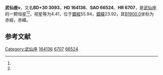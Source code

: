 {{Starbox begin
| name = 武仙座ν
}}
{{Starbox observe
| epoch = [[J2000.0|J2000.0]]
| constell = [[武仙座|武仙座]]<ref name=SIMBAD>{{cite web
 | url=http://simbad.u-strasbg.fr/simbad/sim-id?Ident=HR+6707
 | title=Pulsating variable Star
 | publisher=Centre de Données astronomiques de Strasbourg
 | work=SIMBAD
 | accessdate=2012-07-13
 | archive-date=2016-03-18
 | archive-url=https://web.archive.org/web/20160318230250/http://simbad.u-strasbg.fr/simbad/sim-id?Ident=HR+6707
 | dead-url=no
 }}</ref><ref name=DATA>{{cite web
 | url=http://vizier.u-strasbg.fr/viz-bin/VizieR-5?-out.add=.&-source=5050&-corr=PK=HR&-out.max=9999&HR=6707
 | title=VizieR Detailed Page
 | accessdate=2012-07-13
 | archive-date=2016-03-04
 | archive-url=https://web.archive.org/web/20160304201256/http://vizier.u-strasbg.fr/viz-bin/VizieR-5?-out.add=.&-source=5050&-corr=PK=HR&-out.max=9999&HR=6707
 | dead-url=no
 }}</ref>
| 星官 = 
| ra = {{RA|17|58|30.2}}<ref name=SIMBAD /><ref name=DATA />
| dec = {{DEC|+30|11|22}}<ref name=SIMBAD /><ref name=DATA />
| appmag_v = 4.41<ref name=SIMBAD /><ref name=DATA />
}}
{{Starbox character
| class = F2II<ref name=SIMBAD /><ref name=DATA />
| b-v = 0.39<ref name=SIMBAD /><ref name=DATA />
| u-b = 0.15<ref name=SIMBAD /><ref name=DATA />
| r-i = 0.23<ref name=SIMBAD /><ref name=DATA />
| variable = 
}}
{{Starbox astrometry
| radial_v = 0.15
| prop_mo_ra = -22
| parallax = 0.007
| p_error = 
}}
{{Starbox catalog
| names =BD+30 3093，[[SAO星表|SAO]] 66524，[[HD星表|HD]] 164136，[[HR星表|HR]] 6707}}
{{Starbox reference |Simbad=HR+6707}}
{{Starbox end}}

'''武仙座ν'''，又名'''BD+30 3093'''，'''HD 164136'''、'''SAO 66524'''、'''HR 6707'''，是[[武仙座|武仙座]]的一颗恒星<ref name=SIMBAD /><ref name=DATA />，视星等为4.41，位于[[銀道座標系|銀經]]55.94，[[銀道座標系|銀緯]]23.92，其[[B1900.0|B1900.0]]坐标为赤經{{RA|17|54|40.5}}，赤緯{{DEC|+30|23.92|51}}。

== 参考文献 ==
{{reflist}}

{{star-stub}}

{{武仙座恒星}}
[[Category:武仙座|Category:武仙座]]
[[Category:HD和HDE天體|164136]]
[[Category:HR天體|6707]]
[[Category:SAO天體|66524]]